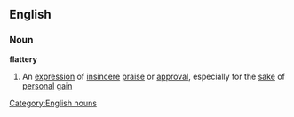 ==English==
===Noun===
[[Category:English nouns]]
'''flattery'''
#An [[expression]] of [[insincere]] [[praise]] or [[approval]], especially for the [[sake]] of [[personal]] [[gain]]